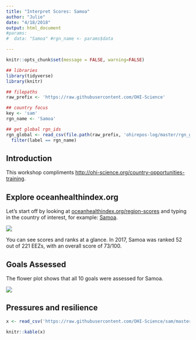 ```yaml
---
title: "Interpret Scores: Samoa"
author: "Julie"
date: "4/18/2018"
output: html_document
#params: 
#  data: "Samoa" #rgn_name <- params$data

---
```


```r
knitr::opts_chunk$set(message = FALSE, warning=FALSE)
```


```r

## libraries
library(tidyverse)
library(knitr)

## filepaths
raw_prefix <- 'https://raw.githubusercontent.com/OHI-Science'
```

```r
## country focus
key <- 'sam'
rgn_name <- 'Samoa'
```



```r
## get global rgn_ids
rgn_global <- read_csv(file.path(raw_prefix, 'ohirepos-log/master/rgn_global.csv')) %>%
  filter(label == rgn_name)
```

## Introduction

This workshop compliments <http://ohi-science.org/country-opportunities-training>.

## Explore oceanhealthindex.org

Let's start off by looking at [oceanhealthindex.org/region-scores](http://www.oceanhealthindex.org/region-scores) and typing in the country of interest, for example: [Samoa](http://www.oceanhealthindex.org/region-scores/scores/samoa).

![](../images/ohi-org-samoa.png)

You can see scores and ranks at a glance. In 2017, Samoa was ranked 52 out of 221 EEZs, with an overall score of 73/100. 

<!---draw this from scores.csv/analyses --->

## Goals Assessed

The flower plot shows that all 10 goals were assessed for Samoa. 

![](../images/ohi-org-samoa-goals.png)

<!---
![](https://github.com/OHI-Science/sam/raw/master/global2017/Results/figures/FlowerPlots/flower_Samoa.png) 

(do this in R so can sub sam and Samoa) --->

## Pressures and resilience

```r
x <- read_csv('https://raw.githubusercontent.com/OHI-Science/sam/master/eez/conf/pressures_matrix.csv', na = character())

knitr::kable(x)

```


